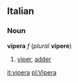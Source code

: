 ==Italian==
===Noun===
'''vipera''' ''f'' (''plural'' '''vipere''')

#[[viper]], [[adder]]

[[it:vipera]]
[[pl:Vipera]]